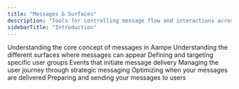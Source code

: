```yaml
---
title: "Messages & Surfaces"
description: "Tools for controlling message flow and interactions across different surfaces"
sidebarTitle: "Introduction"
---
```


<CardGroup cols={2}>
  <Card title="What is a message?" href="/knowledge_hub/messages_and_surfaces/messages" cta="See Details">
    Understanding the core concept of messages in Aampe
  </Card>
  <Card title="What is a surface?" href="/knowledge_hub/messages_and_surfaces/surfaces" cta="See Details">
    Understanding the different surfaces where messages can appear
  </Card>
  <Card title="Audiences" href="/knowledge_hub/messages_and_surfaces/audiences" cta="See Details">
    Defining and targeting specific user groups
  </Card>
  <Card title="Triggers" href="/knowledge_hub/messages_and_surfaces/triggers" cta="See Details">
    Events that initiate message delivery
  </Card>
  <Card title="Funnel" href="/knowledge_hub/messages_and_surfaces/funnel" cta="See Details">
    Managing the user journey through strategic messaging
  </Card>
  <Card title="Scheduling" href="/knowledge_hub/messages_and_surfaces/mess" cta="See Details">
    Optimizing when your messages are delivered
  </Card>
  <Card title="Launch your message" cta="See Details">
    Preparing and sending your messages to users
  </Card>
</CardGroup>